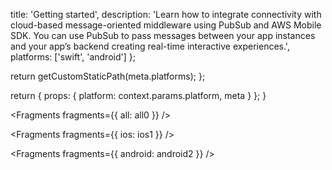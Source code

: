 
  title: 'Getting started',
  description: 'Learn how to integrate connectivity with cloud-based message-oriented middleware using PubSub and AWS Mobile SDK. You can use PubSub to pass messages between your app instances and your app’s backend creating real-time interactive experiences.',
  platforms: ['swift', 'android']
};

  return getCustomStaticPath(meta.platforms);
};

  return {
    props: {
      platform: context.params.platform,
      meta
    }
  };
}


<Fragments fragments={{ all: all0 }} />


<Fragments fragments={{ ios: ios1 }} />


<Fragments fragments={{ android: android2 }} />
